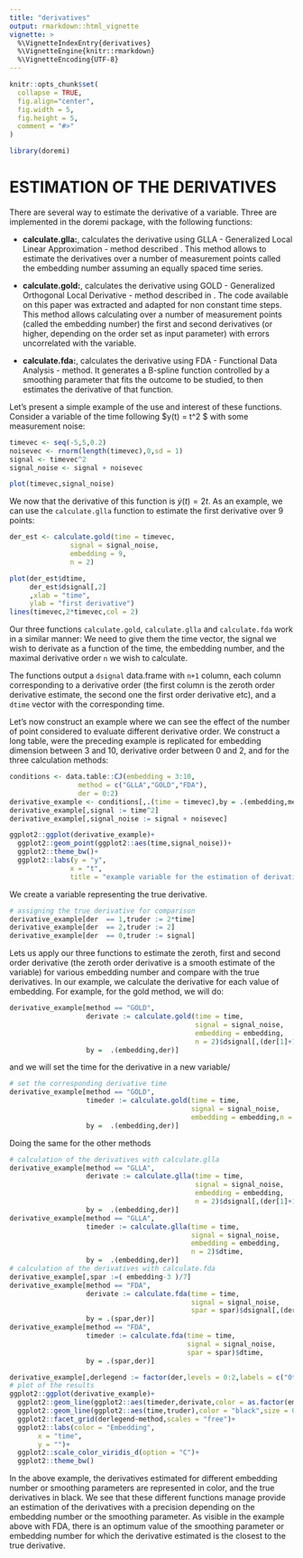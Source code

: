 ```yaml
---
title: "derivatives"
output: rmarkdown::html_vignette
vignette: >
  %\VignetteIndexEntry{derivatives}
  %\VignetteEngine{knitr::rmarkdown}
  %\VignetteEncoding{UTF-8}
---
```


```r
knitr::opts_chunk$set(
  collapse = TRUE,
  fig.align="center",
  fig.width = 5,
  fig.height = 5,
  comment = "#>"
)
```

```r
library(doremi)
```

# ESTIMATION OF THE DERIVATIVES

There are several way to estimate the derivative of a variable. Three are implemented in the doremi package, with the following functions:

  * **calculate.glla:**, calculates the derivative using GLLA - Generalized Local Linear Approximation - method described \href{https://doi.org/10.4324/9780203864746}{Boker et al.(2010)}. This method allows to estimate the derivatives over a number of measurement points called the embedding number assuming an equally spaced time series.

  * **calculate.gold:**, calculates the derivative using GOLD - Generalized Orthogonal Local Derivative - method described in \href{https://doi.org/10.1080/00273171.2010.498294}{Deboeck (2010)}. The code available on this paper was extracted and adapted for non constant time steps. This method allows calculating over a number of measurement points (called the embedding number) the first and second derivatives (or higher, depending on the order set as input parameter) with errors uncorrelated with the variable. 
  
  * **calculate.fda:**, calculates the derivative using FDA - Functional Data Analysis - method. It generates a B-spline function controlled by a smoothing parameter that fits the outcome to be studied, to then estimates the derivative of that function. 
  
Let's present a simple example of the use and interest of these functions. Consider a variable of the time following $y(t) = t^2 $ with some measurement noise:


```r
timevec <- seq(-5,5,0.2)
noisevec <- rnorm(length(timevec),0,sd = 1)
signal <- timevec^2
signal_noise <- signal + noisevec

plot(timevec,signal_noise)
```

We now that the derivative of this function is $\dot{y}(t)=2t$. 
As an example, we can use the `calculate.glla` function to estimate the first derivative over 9 points:

```r
der_est <- calculate.gold(time = timevec,
               signal = signal_noise,
               embedding = 9,
               n = 2)

plot(der_est$dtime,
     der_est$dsignal[,2]
     ,xlab = "time",
     ylab = "first derivative")
lines(timevec,2*timevec,col = 2)
```

Our three functions `calculate.gold`, `calculate.glla` and `calculate.fda` work in a similar manner: We need to give them the time vector, the signal we wish to derivate as a function of the time, the embedding number, and the maximal derivative order `n` we wish to calculate. 

The functions output a `dsignal` data.frame with `n+1` column, each column corresponding to a derivative order (the first column is the zeroth order derivative estimate, the second one the first order derivative etc), and a `dtime` vector with the corresponding time.

Let's now construct an example where we can see the effect of the number of point considered to evaluate different derivative order. We construct a long table, were the preceding example is replicated for embedding dimension between 3 and 10, derivative order between 0 and 2, and for the three calculation methods:

```r
conditions <- data.table::CJ(embedding = 3:10,
                 method = c("GLLA","GOLD","FDA"),
                 der = 0:2)
derivative_example <- conditions[,.(time = timevec),by = .(embedding,method,der)]
derivative_example[,signal := time^2]
derivative_example[,signal_noise := signal + noisevec]

ggplot2::ggplot(derivative_example)+
  ggplot2::geom_point(ggplot2::aes(time,signal_noise))+
  ggplot2::theme_bw()+
  ggplot2::labs(y = "y", 
               x = "t",
               title = "example variable for the estimation of derivatives")
```


We create a variable representing the true derivative.

```r
# assigning the true derivative for comparison
derivative_example[der  == 1,truder := 2*time]
derivative_example[der  == 2,truder := 2]
derivative_example[der  == 0,truder := signal]
```


Lets us apply our three functions to estimate the zeroth, first and second order derivative (the zeroth order derivative is a smooth estimate of the variable) for various embedding number and compare with the true derivatives.
In our example, we calculate the derivative for each value of embedding. For example, for the gold method, we will do:

```r
derivative_example[method == "GOLD",
                   derivate := calculate.gold(time = time,
                                              signal = signal_noise,
                                              embedding = embedding,
                                              n = 2)$dsignal[,(der[1]+1)],
                   by =  .(embedding,der)]
```

and we will set the time for the derivative in a new variable/

```r
# set the corresponding derivative time
derivative_example[method == "GOLD",
                   timeder := calculate.gold(time = time,
                                             signal = signal_noise,
                                             embedding = embedding,n = 2)$dtime,
                   by =  .(embedding,der)]
```

Doing the same for the other methods

```r

# calculation of the derivatives with calculate.glla
derivative_example[method == "GLLA",
                   derivate := calculate.glla(time = time,
                                              signal = signal_noise,
                                              embedding = embedding,
                                              n = 2)$dsignal[,(der[1]+1)],
                   by =  .(embedding,der)]
derivative_example[method == "GLLA",
                   timeder := calculate.glla(time = time,
                                             signal = signal_noise,
                                             embedding = embedding,
                                             n = 2)$dtime,
                   by =  .(embedding,der)]
# calculation of the derivatives with calculate.fda
derivative_example[,spar :=( embedding-3 )/7]
derivative_example[method == "FDA",
                   derivate := calculate.fda(time = time,
                                             signal = signal_noise,
                                             spar = spar)$dsignal[,(der[1]+1)],
                   by = .(spar,der)]
derivative_example[method == "FDA",
                   timeder := calculate.fda(time = time,
                                            signal = signal_noise,
                                            spar = spar)$dtime,
                   by = .(spar,der)]

derivative_example[,derlegend := factor(der,levels = 0:2,labels = c("0th order","first order","second order"))]
# plot of the results
ggplot2::ggplot(derivative_example)+
  ggplot2::geom_line(ggplot2::aes(timeder,derivate,color = as.factor(embedding)),size = 0.8)+
  ggplot2::geom_line(ggplot2::aes(time,truder),color = "black",size = 0.1)+
  ggplot2::facet_grid(derlegend~method,scales = "free")+
  ggplot2::labs(color = "Embedding",
       x = "time",
       y = "")+
  ggplot2::scale_color_viridis_d(option = "C")+
  ggplot2::theme_bw()
```

In the above example, the derivatives estimated for different embedding number or smoothing parameters are represented in color, and the true derivatives in black. We see that these different functions manage provide an estimation of the derivatives with a precision depending on the embedding number or the smoothing parameter. As visible in the example above with FDA, there is an optimum value of the smoothing parameter or embedding number for which the derivative estimated is the closest to the true derivative.
